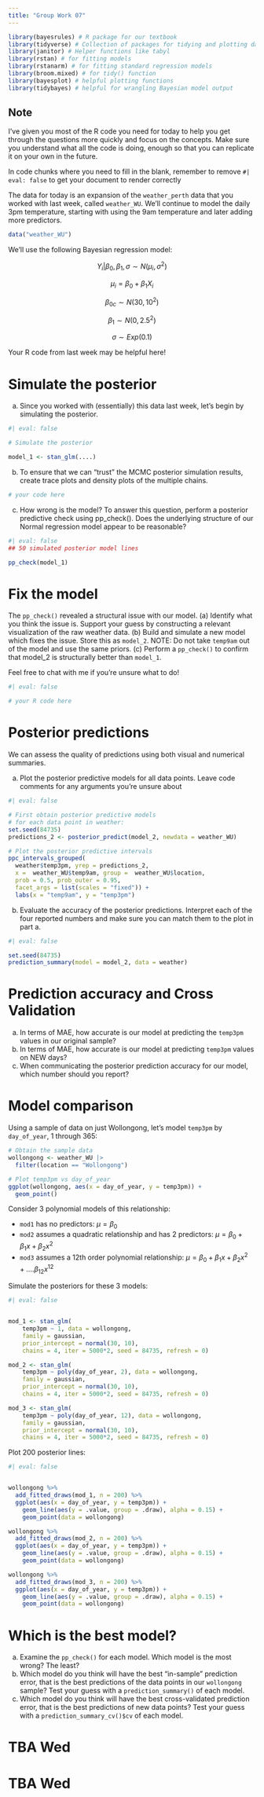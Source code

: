 ```yaml
---
title: "Group Work 07"
---
```


```r
library(bayesrules) # R package for our textbook
library(tidyverse) # Collection of packages for tidying and plotting data
library(janitor) # Helper functions like tabyl
library(rstan) # for fitting models
library(rstanarm) # for fitting standard regression models
library(broom.mixed) # for tidy() function
library(bayesplot) # helpful plotting functions
library(tidybayes) # helpful for wrangling Bayesian model output

```

::: callout-note
## Note

I've given you most of the R code you need for today to help you get through the questions more quickly and focus on the concepts. Make sure you understand what all the code is doing, enough so that you can replicate it on your own in the future.

In code chunks where you need to fill in the blank, remember to remove `#| eval: false` to get your document to render correctly
:::

The data for today is an expansion of the `weather_perth` data that you worked with last week, called `weather_WU`. We'll continue to model the daily 3pm temperature, starting with using the 9am temperature and later adding more predictors. 

```r
data("weather_WU")
```

We'll use the following Bayesian regression model: 

$$Y_i | \beta_0, \beta_1, \sigma \sim N(\mu_i, \sigma^2)$$

$$\mu_i = \beta_0 + \beta_1 X_i$$

$$\beta_{0c} \sim N(30, 10^2)$$

$$\beta_{1} \sim N(0, 2.5^2)$$

$$\sigma \sim Exp(0.1)$$

::: callout-tip

Your R code from last week may be helpful here! 
:::


# Simulate the posterior 

(a) Since you worked with (essentially) this data last week, let's begin by simulating the posterior. 

```r
#| eval: false

# Simulate the posterior

model_1 <- stan_glm(....)
```

(b) To ensure that we can "trust" the MCMC posterior simulation results, create trace plots and density plots of the multiple chains.

```r
# your code here
```

(c) How wrong is the model? To answer this question, perform a posterior predictive check using pp_check(). Does the underlying structure of our Normal regression model appear to be reasonable?

```r
#| eval: false
## 50 simulated posterior model lines

pp_check(model_1)
```

# Fix the model

The `pp_check()` revealed a structural issue with our model.
(a) Identify what you think the issue is. Support your guess by constructing a relevant visualization of the raw weather data.
(b) Build and simulate a new model which fixes the issue. Store this as `model_2`. NOTE: Do not take `temp9am` out of the model and use the same priors.
(c) Perform a `pp_check()` to confirm that model_2 is structurally better than `model_1`. 

Feel free to chat with me if you're unsure what to do! 

```r
#| eval: false

# your R code here
```

# Posterior predictions

We can assess the quality of predictions using both visual and numerical summaries.

(a) Plot the posterior predictive models for all data points. Leave code comments for any arguments you're unsure about

```r
#| eval: false

# First obtain posterior predictive models
# for each data point in weather:
set.seed(84735)
predictions_2 <- posterior_predict(model_2, newdata = weather_WU)

# Plot the posterior predictive intervals
ppc_intervals_grouped(
  weather$temp3pm, yrep = predictions_2,
  x =  weather_WU$temp9am, group =  weather_WU$location,
  prob = 0.5, prob_outer = 0.95,
  facet_args = list(scales = "fixed")) +
  labs(x = "temp9am", y = "temp3pm")

```

(b) Evaluate the accuracy of the posterior predictions. Interpret each of the four reported numbers and make sure you can match them to the plot in part a.

```r
#| eval: false

set.seed(84735)
prediction_summary(model = model_2, data = weather)
```

# Prediction accuracy and Cross Validation

(a) In terms of MAE, how accurate is our model at predicting the `temp3pm` values in our original sample?
(b) In terms of MAE, how accurate is our model at predicting `temp3pm` values on NEW days?
(c) When communicating the posterior prediction accuracy for our model, which number should you report?

# Model comparison

Using a sample of data on just Wollongong, let’s model `temp3pm` by `day_of_year`, 1 through 365: 

```r
# Obtain the sample data
wollongong <- weather_WU |>
  filter(location == "Wollongong")

# Plot temp3pm vs day_of_year
ggplot(wollongong, aes(x = day_of_year, y = temp3pm)) +
  geom_point()
```

Consider 3 polynomial models of this relationship: 

- `mod1` has no predictors: $\mu = \beta_0$
- `mod2` assumes a quadratic relationship and has 2 predictors: $\mu = \beta_0 + \beta_1x + \beta_2 x^2$
- `mod3` assumes a 12th order polynomial relationship: $\mu = \beta_0 + \beta_1x + \beta_2 x^2 + .... \beta_{12} x^{12}$

Simulate the posteriors for these 3 models: 

```r
#| eval: false 


mod_1 <- stan_glm(
    temp3pm ~ 1, data = wollongong,
    family = gaussian,
    prior_intercept = normal(30, 10),
    chains = 4, iter = 5000*2, seed = 84735, refresh = 0)

mod_2 <- stan_glm(
    temp3pm ~ poly(day_of_year, 2), data = wollongong,
    family = gaussian,
    prior_intercept = normal(30, 10),
    chains = 4, iter = 5000*2, seed = 84735, refresh = 0)

mod_3 <- stan_glm(
    temp3pm ~ poly(day_of_year, 12), data = wollongong,
    family = gaussian,
    prior_intercept = normal(30, 10),
    chains = 4, iter = 5000*2, seed = 84735, refresh = 0)
```

Plot 200 posterior lines: 

```r
#| eval: false


wollongong %>%
  add_fitted_draws(mod_1, n = 200) %>%
  ggplot(aes(x = day_of_year, y = temp3pm)) +
    geom_line(aes(y = .value, group = .draw), alpha = 0.15) +
    geom_point(data = wollongong)

wollongong %>%
  add_fitted_draws(mod_2, n = 200) %>%
  ggplot(aes(x = day_of_year, y = temp3pm)) +
    geom_line(aes(y = .value, group = .draw), alpha = 0.15) +
    geom_point(data = wollongong)

wollongong %>%
  add_fitted_draws(mod_3, n = 200) %>%
  ggplot(aes(x = day_of_year, y = temp3pm)) +
    geom_line(aes(y = .value, group = .draw), alpha = 0.15) +
    geom_point(data = wollongong)
```

# Which is the best model?

(a) Examine the `pp_check()` for each model. Which model is the most wrong? The least?
(b) Which model do you think will have the best “in-sample” prediction error, that is the best predictions of the data points in our `wollongong` sample? Test your guess with a `prediction_summary()` of each model.
(c) Which model do you think will have the best cross-validated prediction error, that is the best predictions of new data points? Test your guess with a `prediction_summary_cv()$cv` of each model.


# TBA Wed

# TBA Wed


